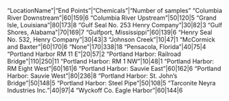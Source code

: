 "LocationName"|"End Points"|"Chemicals"|"Number of samples"
"Columbia River Downstream"|60|159|6
"Columbia River Upstream"|50|120|5
"Grand Isle, Louisiana"|80|173|8
"Gulf Seal No. 253 Henry Company"|30|82|3
"Gulf Shores, Alabama"|70|169|7
"Gulfport, Mississippi"|60|139|6
"Henry Seal No. 532, Henry Company"|30|43|3
"Johnson Creek"|10|47|1
"McCormick and Baxter"|60|170|6
"None"|170|338|18
"Pensacola, Florida"|40|75|4
"Portland Harbor RM 11 E"|20|57|2
"Portland Harbor: Railroad Bridge"|110|250|11
"Portland Harbor: RM 1 NW"|10|48|1
"Portland Harbor: RM Eight West"|60|161|6
"Portland Harbor: Sauvie East"|60|162|6
"Portland Harbor: Sauvie West"|80|236|8
"Portland Harbor: St. John's Bridge"|50|148|5
"Portland Harbor: Steel Pipe"|50|108|5
"Tarconite Neyra Industries Inc."|40|97|4
"Wyckoff Co. Eagle Harbor"|60|144|6

